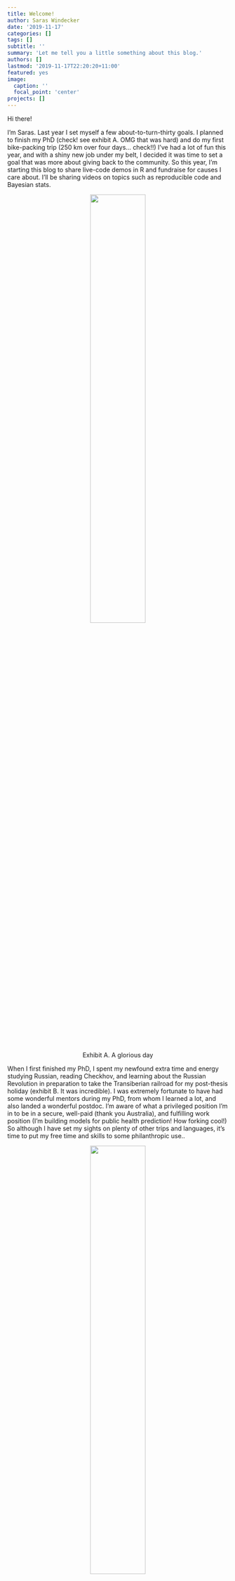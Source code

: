 ```yaml
---
title: Welcome!
author: Saras Windecker
date: '2019-11-17'
categories: []
tags: []
subtitle: ''
summary: 'Let me tell you a little something about this blog.'
authors: []
lastmod: '2019-11-17T22:20:20+11:00'
featured: yes
image:
  caption: ''
  focal_point: 'center'
projects: []
---
```


Hi there! 

I'm Saras. Last year I set myself a few about-to-turn-thirty goals. I planned to finish my PhD (check! see exhibit A. OMG that was hard) and do my first bike-packing trip (250 km over four days... check!!) I've had a lot of fun this year, and with a shiny new job under my belt, I decided it was time to set a goal that was more about giving back to the community. So this year, I'm starting this blog to share live-code demos in R and fundraise for causes I care about. I'll be sharing videos on topics such as reproducible code and Bayesian stats. 

<center><img src="featured.JPG" width=50%></center>
<center>Exhibit A. A glorious day</center>

When I first finished my PhD, I spent my newfound extra time and energy studying Russian, reading Checkhov, and learning about the Russian Revolution in preparation to take the Transiberian railroad for my post-thesis holiday (exhibit B. It was incredible). I was extremely fortunate to have had some wonderful mentors during my PhD, from whom I learned a lot, and also landed a wonderful postdoc. I'm aware of what a privileged position I'm in to be in a secure, well-paid (thank you Australia), and fulfilling work position (I'm building models for public health prediction! How forking cool!) So although I have set my sights on plenty of other trips and languages, it's time to put my free time and skills to some philanthropic use..

<center><img src="russia2.JPG" width=50%></center>
<center>Exhibit B. We got along better than it looks.</center>
 
So what are my skills? I'm told I explain concepts in an approachable and friendly manner and public speaking brings me joy =) In fact, teaching R may be the closest I'll get to putting my prolific childhood acting joy to use in adult life (exhibit C. You're welcome).

<center><img src="acting1.JPG" width=50%></center>
<center>Exhibit C. The pinnacle of my young life.</center>

Which brings me to the conclusion that at this point (incredibly), coding and stats skills seem to be what I can best offer the world. Until such time as I develop more interesting skills, here is my offering: come and listen/watch me demo interesting coding things, and donate, if you like. Thanks for reading,

Saras

